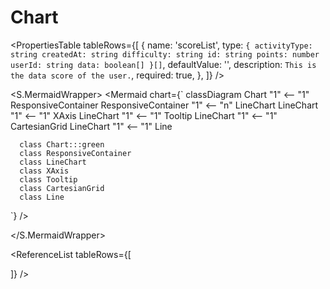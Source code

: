 

<Meta title="ApplicationModel/Components/Pages/AdminPage/UserResults/Chart/docs" />

# Chart

<ComponentInfoTable
  name="Chart"
  description="This is a Chart."
  source="components/pages/admin-pages/user-results/chart"
/>

<PropertiesTable
  tableRows={[
    {
      name: 'scoreList',
      type: `{
          activityType: string
          createdAt: string
          difficulty: string
          id: string
          points: number
          userId: string
          data: boolean[]
      }[]`,
      defaultValue: '',
      description: `This is the data score of the user.`,
      required: true,
    },
  ]}
/>

<S.MermaidWrapper>
<Mermaid
  chart={`
     classDiagram
      Chart "1" <-- "1" ResponsiveContainer
      ResponsiveContainer "1" <-- "n" LineChart
      LineChart "1" <-- "1" XAxis
      LineChart "1" <-- "1" Tooltip
      LineChart "1" <-- "1" CartesianGrid
      LineChart "1" <-- "1" Line
      
      class Chart:::green
      class ResponsiveContainer
      class LineChart
      class XAxis
      class Tooltip
      class CartesianGrid
      class Line

`}
/>

</S.MermaidWrapper>

<ReferenceList
  tableRows={[

]}
/>
